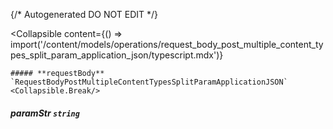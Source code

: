 {/* Autogenerated DO NOT EDIT  */}

<Collapsible
    content={() => import('/content/models/operations/request_body_post_multiple_content_types_split_param_application_json/typescript.mdx')}
>
    ##### **requestBody** `RequestBodyPostMultipleContentTypesSplitParamApplicationJSON`
    <Collapsible.Break/>
</Collapsible>

##### **paramStr** `string`

